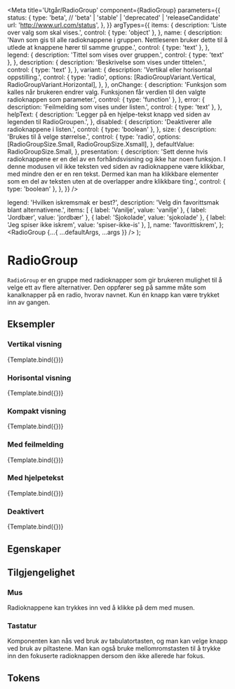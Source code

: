 
<Meta
  title='Utgår/RadioGroup'
  component={RadioGroup}
  parameters={{
    status: {
      type: 'beta', // 'beta' | 'stable' | 'deprecated' | 'releaseCandidate'
      url: 'http://www.url.com/status',
    },
  }}
  argTypes={{
    items: {
      description: 'Liste over valg som skal vises.',
      control: { type: 'object' },
    },
    name: {
      description:
        'Navn som gis til alle radioknappene i gruppen. Nettleseren bruker dette til å utlede at knappene hører til samme gruppe.',
      control: { type: 'text' },
    },
    legend: {
      description: 'Tittel som vises over gruppen.',
      control: { type: 'text' },
    },
    description: {
      description: 'Beskrivelse som vises under tittelen.',
      control: { type: 'text' },
    },
    variant: {
      description: 'Vertikal eller horisontal oppstilling.',
      control: {
        type: 'radio',
        options: [RadioGroupVariant.Vertical, RadioGroupVariant.Horizontal],
      },
    },
    onChange: {
      description:
        'Funksjon som kalles når brukeren endrer valg. Funksjonen får verdien til den valgte radioknappen som parameter.',
      control: { type: 'function' },
    },
    error: {
      description: 'Feilmelding som vises under listen.',
      control: { type: 'text' },
    },
    helpText: {
      description:
        'Legger på en hjelpe-tekst knapp ved siden av legenden til RadioGroupen.',
    },
    disabled: {
      description: 'Deaktiverer alle radioknappene i listen.',
      control: { type: 'boolean' },
    },
    size: {
      description: 'Brukes til å velge størrelse.',
      control: {
        type: 'radio',
        options: [RadioGroupSize.Small, RadioGroupSize.Xsmall],
      },
      defaultValue: RadioGroupSize.Small,
    },
    presentation: {
      description:
        'Sett denne hvis radioknappene er en del av en forhåndsvisning og ikke har noen funksjon. I denne modusen vil ikke teksten ved siden av radioknappene være klikkbar, med mindre den er en ren tekst. Dermed kan man ha klikkbare elementer som en del av teksten uten at de overlapper andre klikkbare ting.',
      control: { type: 'boolean' },
    },
  }}
/>

  legend: 'Hvilken iskremsmak er best?',
  description: 'Velg din favorittsmak blant alternativene.',
  items: [
    { label: 'Vanilje', value: 'vanilje' },
    { label: 'Jordbær', value: 'jordbær' },
    { label: 'Sjokolade', value: 'sjokolade' },
    { label: 'Jeg spiser ikke iskrem', value: 'spiser-ikke-is' },
  ],
  name: 'favorittiskrem',
};
  <RadioGroup {...{ ...defaultArgs, ...args }} />
);

# RadioGroup

<Information text='beta' />

`RadioGroup` er en gruppe med radioknapper som gir brukeren mulighet til å velge ett av flere alternativer.
Den oppfører seg på samme måte som kanalknapper på en radio, hvorav navnet.
Kun én knapp kan være trykket inn av gangen.

## Eksempler

### Vertikal visning

<Canvas>
  <Story
    name='Vertikal'
    args={{ variant: RadioGroupVariant.Vertical }}
  >
    {Template.bind({})}
  </Story>
</Canvas>

### Horisontal visning

<Canvas>
  <Story
    name='Horisontal'
    args={{
      variant: RadioGroupVariant.Horizontal,
      name: 'favorittiskrem-horizontal',
    }}
  >
    {Template.bind({})}
  </Story>
</Canvas>

### Kompakt visning

<Canvas>
  <Story
    name='Kompakt'
    args={{ size: RadioGroupSize.Xsmall, name: 'favorittiskrem-compact' }}
  >
    {Template.bind({})}
  </Story>
</Canvas>

### Med feilmelding

<Canvas>
  <Story
    name='Med feilmelding'
    args={{
      error: 'Du må velge et av alternativene.',
      name: 'favorittiskrem-error-message',
    }}
  >
    {Template.bind({})}
  </Story>
</Canvas>

### Med hjelpetekst

<Canvas>
  <Story
    name='Med hjelpetekst'
    args={{
      helpText: 'Du må velge et av alternativene.',
      name: 'favorittiskrem-help-text',
      items: [
        { label: 'Vanilje', value: 'vanilje' },
        { label: 'Jordbær', value: 'jordbær', helpText: 'Noe om jordbærsmak.' },
        { label: 'Sjokolade', value: 'sjokolade' },
        { label: 'Jeg spiser ikke iskrem', value: 'spiser-ikke-is' },
      ],
    }}
  >
    {Template.bind({})}
  </Story>
</Canvas>

### Deaktivert

<Canvas>
  <Story
    name='Deaktivert'
    args={{ disabled: true, name: 'favorittiskrem-deactivated' }}
  >
    {Template.bind({})}
  </Story>
</Canvas>

## Egenskaper

<ArgsTable story='Vertikal' />

## Tilgjengelighet

### Mus

Radioknappene kan trykkes inn ved å klikke på dem med musen.

### Tastatur

Komponenten kan nås ved bruk av tabulatortasten, og man kan velge knapp ved bruk av piltastene.
Man kan også bruke mellomromstasten til å trykke inn den fokuserte radioknappen dersom den ikke allerede har fokus.

## Tokens

<TokensTable
  jsonKey='component.radio_group'
  componentName='radio_group'
  showPreview={false}
  description
/>
